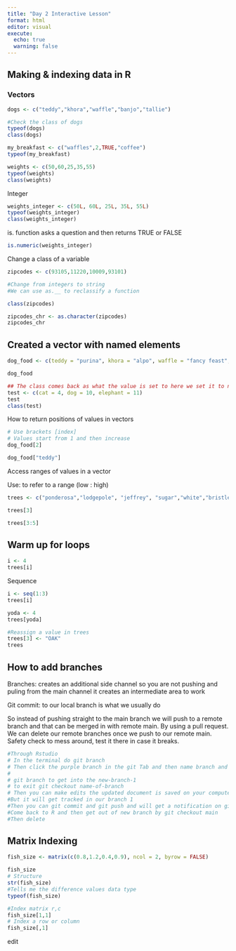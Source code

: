 ```yaml
---
title: "Day 2 Interactive Lesson"
format: html
editor: visual
execute: 
  echo: true
  warning: false
---
```


## Making & indexing data in R

### Vectors

```r
dogs <- c("teddy","khora","waffle","banjo","tallie")

#Check the class of dogs
typeof(dogs)
class(dogs)
```

```r
my_breakfast <- c("waffles",2,TRUE,"coffee")
typeof(my_breakfast)
```

```r
weights <- c(50,60,25,35,55)
typeof(weights)
class(weights)
```

Integer

```r
weights_integer <- c(50L, 60L, 25L, 35L, 55L)
typeof(weights_integer)
class(weights_integer)
```

is. function asks a question and then returns TRUE or FALSE

```r
is.numeric(weights_integer)
```

Change a class of a variable

```r
zipcodes <- c(93105,11220,10009,93101)

#Change from integers to string
#We can use as.__ to reclassify a function

class(zipcodes)

zipcodes_chr <- as.character(zipcodes)
zipcodes_chr
```

## Created a vector with named elements

```r
dog_food <- c(teddy = "purina", khora = "alpo", waffle = "fancy feast", banjo = "blue diamond", tallie = "farmer's dog")

dog_food

## The class comes back as what the value is set to here we set it to numbers
test <- c(cat = 4, dog = 10, elephant = 11)
test
class(test)
```

How to return positions of values in vectors

```r
# Use brackets [index]
# Values start from 1 and then increase
dog_food[2]

dog_food["teddy"]
```

Access ranges of values in a vector

Use: to refer to a range (low : high)

```r
trees <- c("ponderosa","lodgepole", "jeffrey", "sugar","white","bristlecone")

trees[3]

trees[3:5]
```

## Warm up for loops

```r
i <- 4
trees[i]
```

Sequence

```r
i <- seq(1:3)
trees[i]

yoda <- 4
trees[yoda]
```

```r
#Reassign a value in trees  
trees[3] <- "OAK"
trees
```

## How to add branches

Branches: creates an additional side channel so you are not pushing and puling from the main channel it creates an intermediate area to work

Git commit: to our local branch is what we usually do

So instead of pushing straight to the main branch we will push to a remote branch and that can be merged in with remote main. By using a pull request. We can delete our remote branches once we push to our remote main. Safety check to mess around, test it there in case it breaks.

```r
#Through Rstudio
# In the terminal do git branch 
# Then click the purple branch in the git Tab and then name branch and make sure it is synched to the remote repo
# 
# git branch to get into the new-branch-1
# to exit git checkout name-of-branch
# Then you can make edits the updated document is saved on your computer
#But it will get tracked in our branch 1
#Then you can git commit and git push and will get a notification on git that there is a new branch you can commit 
#Come back to R and then get out of new branch by git checkout main
#Then delete 
```

## Matrix Indexing

```r
fish_size <- matrix(c(0.8,1.2,0.4,0.9), ncol = 2, byrow = FALSE)

fish_size
# Structure 
str(fish_size)
#Tells me the difference values data type
typeof(fish_size)

#Index matrix r,c
fish_size[1,1]
# Index a row or column
fish_size[,1]
```

edit
